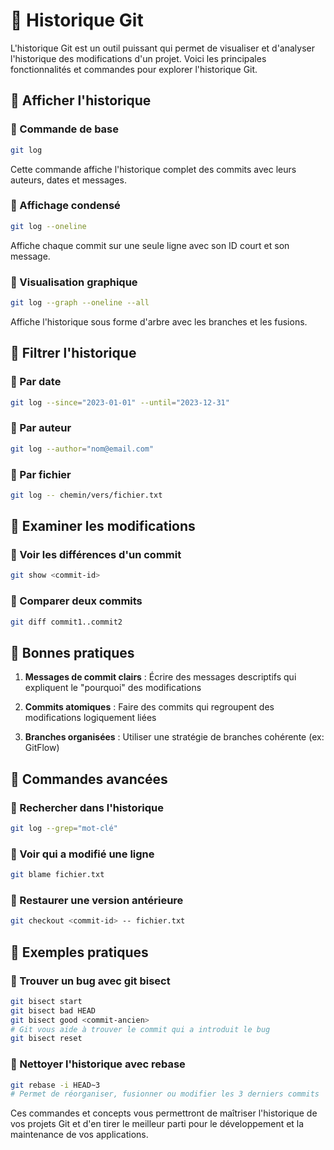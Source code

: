 
# 🐙 Historique Git

L'historique Git est un outil puissant qui permet de visualiser et d'analyser l'historique des modifications d'un projet. Voici les principales fonctionnalités et commandes pour explorer l'historique Git.

## 🐙 Afficher l'historique

### 🐙 Commande de base

```sh copy
git log
```

Cette commande affiche l'historique complet des commits avec leurs auteurs, dates et messages.

### 🐙 Affichage condensé
 
```sh copy
git log --oneline
```

Affiche chaque commit sur une seule ligne avec son ID court et son message.

### 🐙 Visualisation graphique

```sh copy
git log --graph --oneline --all
```

Affiche l'historique sous forme d'arbre avec les branches et les fusions.

## 🐙 Filtrer l'historique

### 🐙 Par date

```sh copy
git log --since="2023-01-01" --until="2023-12-31"
```


### 🐙 Par auteur

```sh copy
git log --author="nom@email.com"
```


### 🐙 Par fichier

```sh copy
git log -- chemin/vers/fichier.txt
```


## 🐙 Examiner les modifications

### 🐙 Voir les différences d'un commit

```sh copy
git show <commit-id>
```


### 🐙 Comparer deux commits

```sh copy
git diff commit1..commit2
```

## 🧪 Bonnes pratiques

1. **Messages de commit clairs** : Écrire des messages descriptifs qui expliquent le "pourquoi" des modifications

2. **Commits atomiques** : Faire des commits qui regroupent des modifications logiquement liées

3. **Branches organisées** : Utiliser une stratégie de branches cohérente (ex: GitFlow)

## 🚀 Commandes avancées

### 📇 Rechercher dans l'historique

```sh copy
git log --grep="mot-clé"
```


### 🐙 Voir qui a modifié une ligne

```sh copy
git blame fichier.txt
```


### 🐙 Restaurer une version antérieure

```sh copy
git checkout <commit-id> -- fichier.txt
```


## 🧪 Exemples pratiques

### 🐙 Trouver un bug avec git bisect

```sh copy
git bisect start
git bisect bad HEAD
git bisect good <commit-ancien>
# Git vous aide à trouver le commit qui a introduit le bug
git bisect reset
```


### 🐙 Nettoyer l'historique avec rebase

```sh copy
git rebase -i HEAD~3
# Permet de réorganiser, fusionner ou modifier les 3 derniers commits
```


Ces commandes et concepts vous permettront de maîtriser l'historique de vos projets Git et d'en tirer le meilleur parti pour le développement et la maintenance de vos applications.
